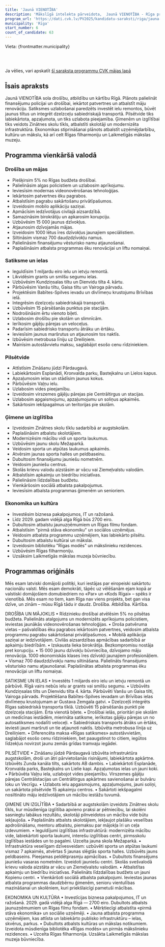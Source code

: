 ```yaml
---
title: 'Jaunā VIENOTĪBA'
description: 'Mākslīgā intelekta pārveidota,  Jaunā VIENOTĪBA - Rīga programma vienkāršā valodā'
program_url: 'https://dati.cvk.lv/PV2025/kandidatu-saraksti/riga/jauna-vienotiba'
municipality: 'Rīga'
start_number: 6
count_of_candidate: 63
---
```



Vieta: {frontmatter.municipality}<br/>

<Badge text="Drošība un mājas" variant="note" size="small" /> <Badge text="Satiksme un ielas" variant="note" size="small" /> <Badge text="Pilsētvides labiekārtošana" variant="note" size="small" /> <Badge text="Ģimene un izglītība" variant="note" size="small" /> <Badge text="Ekonomika un kultūra" variant="note" size="small" />

<br/><br/> 

<Card title='Šis ir mākslīga intelekta ģenerēts apraksts' icon='starlight'>
    Ja vēlies, vari apskatīt <a href={frontmatter.program_url} target='_blank'>šī saraksta programmu CVK mājas lapā</a>
    </Card>

## Īsais apraksts

Jaunā VIENOTĪBA sola drošību, atbildību un kārtību Rīgā. Plānots palielināt finansējumu policijai un drošībai, iekārtot patvertnes un atbalstīt māju renovāciju. Satiksmes uzlabošanai paredzēts investēt ielu remontos, būvēt jaunus tiltus un integrēt dzelzceļu sabiedriskajā transportā. Pilsētvide tiks labiekārtota, apzaļumota, un tiks uzlabota pieejamība. Ģimenēm un izglītībai tiks veidots Zinātnes skolu tīkls, atbalstīti skolotāji un modernizēta infrastruktūra. Ekonomikas stiprināšanai plānots atbalstīt uzņēmējdarbību, kultūru un mākslu, kā arī celt Rīgas filharmoniju un Laikmetīgās mākslas muzeju.

## Programma vienkāršā valodā

### Drošība un mājas
*   Piešķirsim 5% no Rīgas budžeta drošībai.
*   Palielināsim algas policistiem un uzlabosim aprīkojumu.
*   Ieviesīsim modernas videonovērošanas tehnoloģijas.
*   Iekārtosim patvertnes ēku pagrabos.
*   Atbalstīsim pagrabu sakārtošanu privātīpašumos.
*   Izveidosim mobilo aplikāciju saziņai.
*   Apmācīsim iedzīvotājus civilajā aizsardzībā.
*   Samazināsim birokrātiju un apkarosim korupciju.
*   Uzbūvēsim 15 000 jaunus dzīvokļus.
*   Atjaunosim dzīvojamās mājas.
*   Izveidosim 1000 lētus īres dzīvokļus jaunajiem speciālistiem.
*   Siltināsim vismaz 700 daudzdzīvokļu namus.
*   Palielināsim finansējumu vēsturisko namu atjaunošanai.
*   Paplašināsim atbalsta programmas ēku renovācijai un liftu nomaiņai.

### Satiksme un ielas
*   Ieguldīsim 1 miljardu eiro ielu un ietvju remontā.
*   Likvidēsim grants un smilšu segumu ielas.
*   Uzbūvēsim Kundziņsalas tiltu un Dienvidu tilta 4. kārtu.
*   Pārbūvēsim Vanšu tiltu, Gaisa tiltu un Vairoga pārvadu.
*   Projektēsim Babītes-Spilves ievadu un divlīmeņu krustojumu Brīvības ielā.
*   Integrēsim dzelzceļu sabiedriskajā transportā.
*   Uzbūvēsim 15 pārsēšanās punktus pie stacijām.
*   Nodrošināsim ērtu vienoto biļeti.
*   Uzlabosim drošību pie skolām un slimnīcām.
*   Ierīkosim gājēju pārejas un veloceļus.
*   Padarīsim sabiedrisko transportu ātrāku un ērtāku.
*   Ieviesīsim jaunus maršrutus un atjaunosim tos naktīs.
*   Izbūvēsim metrobusa līniju uz Dreiliņiem.
*   Mainīsim autostāvvietu maksu, saglabājot esošo cenu rīdziniekiem.

### Pilsētvide
*   Attīstīsim Zināšanu jūdzi Pārdaugavā.
*   Labiekārtosim Esplanādi, Kronvalda parku, Bastejkalnu un Lielos kapus.
*   Apzaļumosim ielas un stādīsim jaunus kokus.
*   Pārbūvēsim Vaļņu ielu.
*   Uzlabosim vides pieejamību.
*   Izveidosim virszemes gājēju pārejas pie Centrāltirgus un stacijas.
*   Uzlabosim apgaismojumu, apzaļumojumu un soliņus apkaimēs.
*   Sakārtosim iekšpagalmus un teritorijas pie skolām.

### Ģimene un izglītība
*   Izveidosim Zinātnes skolu tīklu sadarbībā ar augstskolām.
*   Paplašināsim atbalstu skolotājiem.
*   Modernizēsim mācību vidi un sporta laukumus.
*   Uzbūvēsim jaunu skolu Mežaparkā.
*   Veidosim sporta un atpūtas laukumus apkaimēs.
*   Atvērsim jaunas sporta halles un peldbaseinu.
*   Dubultosim finansējumu jauniešu nometnēm.
*   Veidosim jauniešu centrus.
*   Skolās krievu valodu aizstāsim ar vācu vai Ziemeļvalstu valodām.
*   Atbalstīsim apkaimju un biedrību iniciatīvas.
*   Palielināsim līdzdalības budžetu.
*   Vienkāršosim sociālā atbalsta pakalpojumus.
*   Ieviesīsim atbalsta programmas ģimenēm un senioriem.

### Ekonomika un kultūra
*   Investēsim biznesa pakalpojumos, IT un ražošanā.
*   Līdz 2029. gadam vidējā alga Rīgā būs 2700 eiro.
*   Dubultosim atbalstu jaunuzņēmumiem un Rīgas filmu fondam.
*   Atbalstīsim "pirmā stāva ekonomiku" un sociālos uzņēmējus.
*   Veidosim atbalsta programmu uzņēmējiem, kas labiekārto pilsētu.
*   Dubultosim atbalstu kultūrai un mākslai.
*   Izveidosim bibliotēku "Rīgas modēs" un mākslinieku rezidences.
*   Uzbūvēsim Rīgas filharmoniju.
*   Uzsāksim Laikmetīgās mākslas muzeja būvniecību.

## Programmas oriģināls

Mēs esam latviski domājoši politiķi, kuri iestājas par eiropeiski sakārtotu nacionālu valsti.
Mēs esam demokrāti, tāpēc uz vēlēšanām ejam kopā ar valstiski domājošiem domubiedriem no «Par» un «Kods Rīgai» – spēks ir vienotībā.
Mēs esam no tiem, kam Rīga nav viens projekts, bet gan visa dzīve, un zinām – mūsu Rīgā tādu ir daudz.
Drošība. Atbildība. Kārtība.

DROŠĪBA UN MĀJOKLIS
• Rīdzinieku drošībai atvēlēsim 5% no pilsētas budžeta. Palielināts atalgojums un modernizēts aprīkojums policistiem, ieviestas jaunākās videonovērošanas tehnoloģijas.
• Droša patvēruma vietas – pašvaldības ēku pagrabos iekārtosim patvertnes, veidosim atbalsta programmu pagrabu sakārtošanai privātīpašumos.
• Mobilā aplikācija saziņai ar iedzīvotājiem. Civilās aizsardzības apmācības sadarbībā ar apkaimju biedrībām.
• Izskausta lieka birokrātija. Bezkompromisu nostāja pret korupciju.
• 15 000 jaunu dzīvokļu būvniecība, dzīvojamo māju renovācija. 1000 ekonomiskās klases īres dzīvokļi jaunajiem profesionāļiem.
• Vismaz 700 daudzdzīvokļu namu siltināšana. Palielināts finansējums vēsturisko namu atjaunošanai. Paplašinātas atbalsta programmas ēku renovācijai un liftu nomaiņai.

SATIKSME UN IELAS
• Investēts 1 miljards eiro ielu un ietvju remontā un pārbūvē. Rīgā vairs nebūs ielu ar grants vai smilšu segumu.
• Uzbūvēts Kundziņsalas tilts un Dienvidu tilta 4. kārta. Pārbūvēti Vanšu un Gaisa tilti, Vairoga pārvads. Projektēšana Babītes-Spilves ievadam un Brīvības ielas divlīmeņu krustojumam ar Gustava Zemgala gatvi.
• Dzelzceļš integrēts Rīgas sabiedriskā transporta tīklā. Uzbūvēti 15 pārsēšanās punkti pie dzelzceļa stacijām. Ērta vienotā biļete.
• Drošībai ielās, prioritāri pie skolām un medicīnas iestādēm, mierināta satiksme, ierīkotas gājēju pārejas un no autosatiksmes nodalīti veloceļi.
• Sabiedriskais transports ātrāks un ērtāks, ieviesti jauni maršruti un tie atjaunoti naktīs. Izbūvēta metrobusa līnija uz Dreiliņiem.
• Diferencēta maksa «Rīgas satiksmes» autostāvvietām, saglabājot esošo cenu rīdziniekiem, bet paaugstinot to citiem, iegūtos līdzekļus novirzot jaunu zemās grīdas tramvaju iegādei.

PILSĒTVIDE
• Zināšanu jūdzē Pārdaugavā izbūvēta infrastruktūra augstskolām, droši un ātri pārvietošanās risinājumi, labiekārtota apkārtne. Izbūvēts Zunda kanāla tilts, sakārtots AB dambis.
• Labiekārtoti Esplanāde, Kronvalda parks, Bastejkalns un Lielie kapi. Apzaļumotas ielas un jauni koki.
• Pārbūvēta Vaļņu iela, uzlabojot vides pieejamību. Virszemes gājēju pārejas Centrālstacijas un Centrāltirgus apkārtnes savienošanai ar bulvāru loku un Vecrīgu.
• Uzlabots ielu apgaismojums, apzaļumojums, jauni soliņi, un sakārtota pilsētvide 15 apkaimju centros.
• Sakārtoti iekšpagalmi nosiltināto māju iedzīvotājiem un mācību iestāžu tuvumā.

ĢIMENE UN IZGLĪTĪBA
• Sadarbībā ar augstskolām izveidots Zinātnes skolu tīkls, kur mūsdienīga izglītība apvieno praksi ar pētniecību, lai skolēni sasniegtu labākus rezultātu, skolotāji pilnveidotos un mācību vide būtu iekļaujoša.
• Paplašināts atbalsts skolotājiem, iekļaujot plašāku veselības apdrošināšanu, mentoru atbalstu, piemaksu par mājokļa īri un ceļa izdevumiem.
• Ieguldījumi izglītības infrastruktūrā: modernizēta mācību vide, labiekārtoti sporta laukumi, interešu izglītības centri, pirmsskolu izglītības iestādes un to pagalmi. Uzcelta jauna skola Mežaparkā.
• Infrastruktūra veselīgam dzīvesveidam: uzbūvēti sporta un atpūtas laukumi vismaz 7 apkaimēs, atvērtas 5 jaunas slēgtās sporta halles. Uzbūvēts jauns peldbaseins. Pieejamas peldētprasmju apmācības.
• Dubultots finansējums jauniešu vasaras nometnēm. Izveidoti jauniešu centri. Skolās svešvalodā krievu valoda aizstāta ar vācu un Ziemeļvalstu valodām.
• Atbalstītas apkaimju un biedrību iniciatīvas. Palielināts līdzdalības budžets un jauni Kopienu centri.
• Vienkāršoti sociālā atbalsta pakalpojumi. Ieviestas jaunas atbalsta programmas daudzbērnu ģimenēm, senioru vientulības mazināšanai un skolēniem, kuri priekšlaicīgi pametuši mācības.

EKONOMIKA UN KULTŪRA
• Investīcijas biznesa pakalpojumos, IT un ražošanā. 2029. gadā vidējā alga Rīgā — 2700 eiro. Dubultots atbalsts jaunuzņēmumiem un Rīgas filmu fondam.
• Mērķtiecīgi atbalstīta «pirmā stāva ekonomika» un sociālie uzņēmēji.
• Jauna atbalsta programma uzņēmējiem, kas attīsta un labiekārto publisko infrastruktūru – ielas, skvērus, parkus.
• Dubultots atbalsts kultūras un mākslas notikumiem. Izveidota mūsdienīga bibliotēka «Rīgas modēs» un pirmās mākslinieku rezidences.
• Uzcelta Rīgas filharmonija. Uzsākta Laikmetīgās mākslas muzeja būvniecība.
